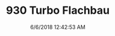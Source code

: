 ---
width: 1333
height: 2000
title: 930 Turbo Flachbau
description: Driving a 930 Slantnose through Dripping Springs, TX.
date: 6/6/2018 12:42:53 AM
cameraMake: Sony
cameraModel: ILCE-7M3
lens: ZEISS Batis 1.8/85
settingsfStop: f/2.5
settingsISO: ISO 100
settingsShutter: 1/1250
settingsFocalLength: 85 mm
---